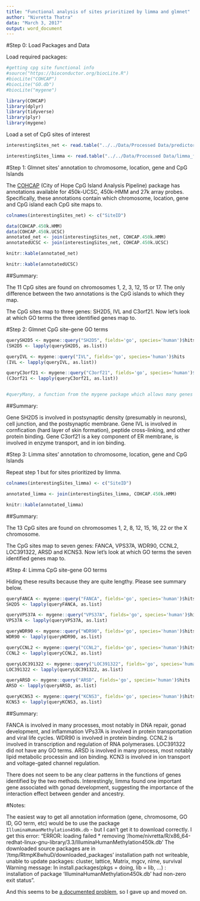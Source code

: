 ```yaml
---
title: "Functional analysis of sites prioritized by limma and glmnet"
author: "Nivretta Thatra"
data: "March 3, 2017"
output: word_document
---
```


#Step 0: Load Packages and Data

Load required packages:

```r

#getting cpg site functional info
#source("https://bioconductor.org/biocLite.R")
#biocLite("COHCAP")
#biocLite("GO.db")
#biocLite("mygene")

library(COHCAP)
library(dplyr)
library(tidyverse)
library(plyr)
library(mygene)

```

Load a set of CpG sites of interest

```r

interestingSites_net <- read.table("../../Data/Processed Data/predictorsGlmnet.txt")

interestingSites_limma <- read.table("../../Data/Processed Data/limma_fdr0.01_ethnicity_accountingforGender.txt")

```

#Step 1: Glmnet sites' annotation to chromosome, location, gene and CpG Islands

The [COHCAP](https://www.bioconductor.org/packages/devel/bioc/manuals/COHCAP/man/COHCAP.pdf) (City of Hope CpG Island Analysis Pipeline) package has annotations available for 450k-UCSC, 450k-HMM and 27k array probes. Specifically, these annotations contain which chromosome, location, gene and CpG island each CpG site maps to.

```r

colnames(interestingSites_net) <- c("SiteID")

data(COHCAP.450k.HMM)
data(COHCAP.450k.UCSC)
annotated_net <- join(interestingSites_net, COHCAP.450k.HMM)
annotatedUCSC <- join(interestingSites_net, COHCAP.450k.UCSC)

knitr::kable(annotated_net) 

knitr::kable(annotatedUCSC)

```

##Summary:

The 11 CpG sites are found on chromosomes 1, 2, 3, 12, 15 or 17. The only difference between the two annotations is the CpG islands to which they map.

The CpG sites map to three genes: SH2D5, IVL and C3orf21. Now let's look at which GO terms the three identified genes map to.

#Step 2: Glmnet CpG site-gene GO terms

```r

querySH2D5 <- mygene::query("SH2D5", fields='go', species='human')$hits
(SH2D5 <- lapply(querySH2D5, as.list))

queryIVL <- mygene::query("IVL", fields='go', species='human')$hits
(IVL <- lapply(queryIVL, as.list))

queryC3orf21 <- mygene::query("C3orf21", fields='go', species='human')$hits
(C3orf21 <- lapply(queryC3orf21, as.list))


#queryMany, a function from the mygene package which allows many genes to be queried at once, does not seem to be working

```

##Summary:

Gene SH2D5 is involved in postsynaptic density (presumably in neurons), cell junction, and the postsynaptic membrane.
Gene IVL is involved in cornfication (hard layer of skin formation), peptide cross-linking, and other protein binding.
Gene C3orf21 is a key component of ER membrane, is involved in enzyme transport, and in ion binding.

#Step 3: Limma sites' annotation to chromosome, location, gene and CpG Islands

Repeat step 1 but for sites prioritized by limma.

```r

colnames(interestingSites_limma) <- c("SiteID")

annotated_limma <- join(interestingSites_limma, COHCAP.450k.HMM)

knitr::kable(annotated_limma) 


```

##Summary:

The 13 CpG sites are found on chromosomes 1, 2, 8, 12, 15, 16, 22 or the X chromosome. 

The CpG sites map to seven genes: FANCA, VPS37A, WDR90, CCNL2, LOC391322, ARSD and KCNS3. Now let's look at which GO terms the seven identified genes map to.

#Step 4: Limma CpG site-gene GO terms

Hiding these results because they are quite lengthy. Please see summary below.

```r

queryFANCA <- mygene::query("FANCA", fields='go', species='human')$hits
SH2D5 <- lapply(queryFANCA, as.list)

queryVPS37A <- mygene::query("VPS37A", fields='go', species='human')$hits
VPS37A <- lapply(queryVPS37A, as.list)

queryWDR90 <- mygene::query("WDR90", fields='go', species='human')$hits
WDR90 <- lapply(queryWDR90, as.list)

queryCCNL2 <- mygene::query("CCNL2", fields='go', species='human')$hits
CCNL2 <- lapply(queryCCNL2, as.list)

queryLOC391322 <- mygene::query("LOC391322", fields='go', species='human')$hits
LOC391322 <- lapply(queryLOC391322, as.list)

queryARSD <- mygene::query("ARSD", fields='go', species='human')$hits
ARSD <- lapply(queryARSD, as.list)

queryKCNS3 <- mygene::query("KCNS3", fields='go', species='human')$hits
KCNS3 <- lapply(queryKCNS3, as.list)


```

##Summary:

FANCA is involved in many processes, most notably in DNA repair, gonad development, and inflammation
VPs37A is involved in protein transportation and viral life cycles.
WDR90 is involved in protein binding.
CCNL2 is involved in transcription and regulation of RNA polymerases.
LOC391322 did not have any GO terms.
ARSD is involved in many process, most notably lipid metabolic processin and ion binding.
KCN3 is involved in ion transport and voltage-gated channel regulation.

There does not seem to be any clear patterns in the functions of genes identified by the two methods. Interestingly, limma found one important gene associated with gonad development, suggesting the importance of the interaction effect between gender and ancestry.  

#Notes:

The easiest way to get all annotation information (gene, chromosome, GO ID, GO term, etc) would be to use the package `IlluminaHumanMethylation450k.db` - but I can't get it to download correctly. I get this error: "ERROR: loading failed * removing ‘/home/nivretta/R/x86_64-redhat-linux-gnu-library/3.3/IlluminaHumanMethylation450k.db’ The downloaded source packages are in ‘/tmp/RtmpK8whuD/downloaded_packages’ installation path not writeable, unable to update packages: cluster, lattice, Matrix, mgcv, nlme, survival Warning message: In install.packages(pkgs = doing, lib = lib, ...) : installation of package ‘IlluminaHumanMethylation450k.db’ had non-zero exit status".

And this seems to be [a documented problem](https://support.bioconductor.org/p/62068/), so I gave up and moved on.